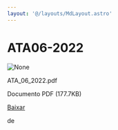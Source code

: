 ```yaml
---
layout: '@/layouts/MdLayout.astro'
---
```






ATA06-2022
==========










<Image src="https://arapiraca.ufal.br/graduacao/ciencia-da-computacao/documentos/atas-do-colegiado-e-nde/colegiado/2022/copy5_of_ata_01_2022.pdf/%2b%2bplone%2b%2bufalprofile/imgs/file-icon.png" alt="None" inferSize />


 ATA\_06\_2022.pdf  

 Documento PDF
 (177.7KB)
 

[Baixar](%40%40download/file/ATA_06_2022.pdf)























 de 













